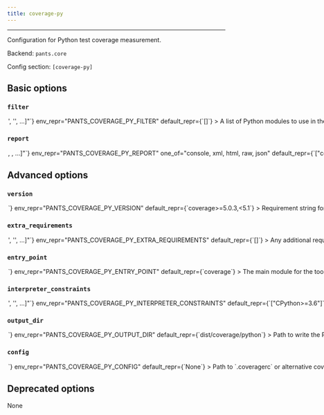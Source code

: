 ```yaml
---
title: coverage-py
---
```



---

Configuration for Python test coverage measurement.

Backend: <span className="color--primary">`pants.core`</span>

Config section: <span className="color--primary">`[coverage-py]`</span>

<span className={styles.options}>

## Basic options

### `filter`

<Option
  cli_repr={`--coverage-py-filter="['<str>', '<str>', ...]"`}
  env_repr="PANTS_COVERAGE_PY_FILTER"
  default_repr={`[]`}
>
  A list of Python modules to use in the coverage report, e.g.
  `['helloworld_test', 'helloworld.util.dirutil']. The modules are recursive:
  any submodules will be included. If you leave this off, the coverage report
  will include every file in the transitive closure of the address/file
  arguments; for example, `test ::` will include every Python file in your
  project, whereas `test project/app_test.py` will include `app_test.py` and any
  of its transitive dependencies.
</Option>

### `report`

<Option
  cli_repr={`--coverage-py-report="[<CoverageReportType>, <CoverageReportType>, ...]"`}
  env_repr="PANTS_COVERAGE_PY_REPORT"
  one_of="console, xml, html, raw, json"
  default_repr={`["console"]`}
>
  Which coverage report type(s) to emit.
</Option>

## Advanced options

### `version`

<Option
  cli_repr={`--coverage-py-version=<str>`}
  env_repr="PANTS_COVERAGE_PY_VERSION"
  default_repr={`coverage>=5.0.3,<5.1`}
>
  Requirement string for the tool.
</Option>

### `extra_requirements`

<Option
  cli_repr={`--coverage-py-extra-requirements="['<str>', '<str>', ...]"`}
  env_repr="PANTS_COVERAGE_PY_EXTRA_REQUIREMENTS"
  default_repr={`[]`}
>
  Any additional requirement strings to use with the tool. This is useful if the
  tool allows you to install plugins or if you need to constrain a dependency to
  a certain version.
</Option>

### `entry_point`

<Option
  cli_repr={`--coverage-py-entry-point=<str>`}
  env_repr="PANTS_COVERAGE_PY_ENTRY_POINT"
  default_repr={`coverage`}
>
  The main module for the tool. Usually, you will not want to change this from
  the default.
</Option>

### `interpreter_constraints`

<Option
  cli_repr={`--coverage-py-interpreter-constraints="['<str>', '<str>', ...]"`}
  env_repr="PANTS_COVERAGE_PY_INTERPRETER_CONSTRAINTS"
  default_repr={`["CPython>=3.6"]`}
>
  Python interpreter constraints for this tool.
</Option>

### `output_dir`

<Option
  cli_repr={`--coverage-py-output-dir=<str>`}
  env_repr="PANTS_COVERAGE_PY_OUTPUT_DIR"
  default_repr={`dist/coverage/python`}
>
  Path to write the Pytest Coverage report to. Must be relative to build root.
</Option>

### `config`

<Option
  cli_repr={`--coverage-py-config=<file_option>`}
  env_repr="PANTS_COVERAGE_PY_CONFIG"
  default_repr={`None`}
>
  Path to `.coveragerc` or alternative coverage config file
</Option>

## Deprecated options

None

</span>
